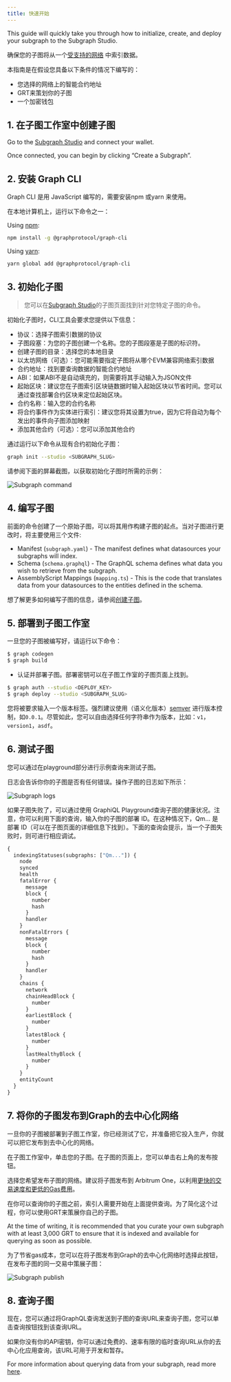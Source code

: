 ```yaml
---
title: 快速开始
---
```


This guide will quickly take you through how to initialize, create, and deploy your subgraph to the Subgraph Studio.

确保您的子图将从一个[受支持的网络](/developing/supported-networks) 中索引数据。

本指南是在假设您具备以下条件的情况下编写的：

- 您选择的网络上的智能合约地址
- GRT来策划你的子图
- 一个加密钱包

## 1. 在子图工作室中创建子图

Go to the [Subgraph Studio](https://thegraph.com/studio/) and connect your wallet.

Once connected, you can begin by clicking “Create a Subgraph”.

## 2. 安装 Graph CLI

Graph CLI 是用 JavaScript 编写的，需要安装npm 或yarn 来使用。

在本地计算机上，运行以下命令之一：

Using [npm](https://www.npmjs.com/):

```sh
npm install -g @graphprotocol/graph-cli
```

Using [yarn](https://yarnpkg.com/):

```sh
yarn global add @graphprotocol/graph-cli
```

## 3. 初始化子图

> 您可以在[Subgraph Studio](https://thegraph.com/studio/)的子图页面找到针对您特定子图的命令。

初始化子图时，CLI工具会要求您提供以下信息：

- 协议：选择子图索引数据的协议
- 子图段塞：为您的子图创建一个名称。您的子图段塞是子图的标识符。
- 创建子图的目录：选择您的本地目录
- 以太坊网络（可选）：您可能需要指定子图将从哪个EVM兼容网络索引数据
- 合约地址：找到要查询数据的智能合约地址
- ABI：如果ABI不是自动填充的，则需要将其手动输入为JSON文件
- 起始区块：建议您在子图索引区块链数据时输入起始区块以节省时间。您可以通过查找部署合约区块来定位起始区块。
- 合约名称：输入您的合约名称
- 将合约事件作为实体进行索引：建议您将其设置为true，因为它将自动为每个发出的事件向子图添加映射
- 添加其他合约（可选）：您可以添加其他合约

通过运行以下命令从现有合约初始化子图：

```sh
graph init --studio <SUBGRAPH_SLUG>
```

请参阅下面的屏幕截图，以获取初始化子图时所需的示例：

![Subgraph command](/img/subgraph-init-example.png)

## 4. 编写子图

前面的命令创建了一个原始子图，可以将其用作构建子图的起点。当对子图进行更改时，将主要使用三个文件:

- Manifest (`subgraph.yaml`) - The manifest defines what datasources your subgraphs will index.
- Schema (`schema.graphql`) - The GraphQL schema defines what data you wish to retrieve from the subgraph.
- AssemblyScript Mappings (`mapping.ts`) - This is the code that translates data from your datasources to the entities defined in the schema.

想了解更多如何编写子图的信息，请参阅[创建子图](/development/Creating-a-subgraph)。

## 5. 部署到子图工作室

一旦您的子图被编写好，请运行以下命令：

```sh
$ graph codegen
$ graph build
```

- 认证并部署子图。部署密钥可以在子图工作室的子图页面上找到。

```sh
$ graph auth --studio <DEPLOY_KEY>
$ graph deploy --studio <SUBGRAPH_SLUG>
```

您将被要求输入一个版本标签。强烈建议使用（语义化版本）[semver](https://semver.org/) 进行版本控制，如`0.0.1`。尽管如此，您可以自由选择任何字符串作为版本，比如：`v1`，`version1`，`asdf`。

## 6. 测试子图

您可以通过在playground部分进行示例查询来测试子图。

日志会告诉你你的子图是否有任何错误。操作子图的日志如下所示：

![Subgraph logs](/img/subgraph-logs-image.png)

如果子图失败了，可以通过使用 GraphiQL Playground查询子图的健康状况。注意，你可以利用下面的查询，输入你的子图的部署 ID。在这种情况下，Qm... 是部署 ID（可以在子图页面的详细信息下找到）。下面的查询会提示，当一个子图失败时，则可进行相应调试。

```graphql
{
  indexingStatuses(subgraphs: ["Qm..."]) {
    node
    synced
    health
    fatalError {
      message
      block {
        number
        hash
      }
      handler
    }
    nonFatalErrors {
      message
      block {
        number
        hash
      }
      handler
    }
    chains {
      network
      chainHeadBlock {
        number
      }
      earliestBlock {
        number
      }
      latestBlock {
        number
      }
      lastHealthyBlock {
        number
      }
    }
    entityCount
  }
}
```

## 7. 将你的子图发布到Graph的去中心化网络

一旦你的子图被部署到子图工作室，你已经测试了它，并准备把它投入生产，你就可以把它发布到去中心化的网络。

在子图工作室中，单击您的子图。在子图的页面上，您可以单击右上角的发布按钮。

选择您希望发布子图的网络。建议将子图发布到 Arbitrum One，以利用[更快的交易速度和更低的Gas费用](/arbitrum/arbitrum-faq)。

在你可以查询你的子图之前，索引人需要开始在上面提供查询。为了简化这个过程，你可以使用GRT来策展你自己的子图。

At the time of writing, it is recommended that you curate your own subgraph with at least 3,000 GRT to ensure that it is indexed and available for querying as soon as possible.

为了节省gas成本，您可以在将子图发布到Graph的去中心化网络时选择此按钮，在发布子图的同一交易中策展子图：

![Subgraph publish](/img/publish-and-signal-tx.png)

## 8. 查询子图

现在，您可以通过将GraphQL查询发送到子图的查询URL来查询子图，您可以单击查询按钮找到该查询URL。

如果你没有你的API密钥，你可以通过免费的、速率有限的临时查询URL从你的去中心化应用查询，该URL可用于开发和暂存。

For more information about querying data from your subgraph, read more [here](/querying/querying-the-graph/).
